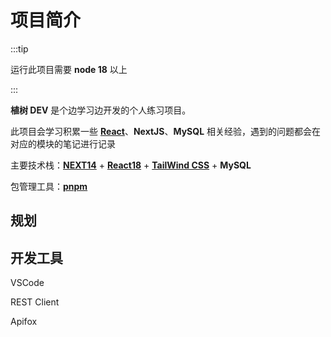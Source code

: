 # 项目简介

:::tip

运行此项目需要 **node 18** 以上

:::

**植树 DEV** 是个边学习边开发的个人练习项目。

此项目会学习积累一些 [**React**](/web/react/0)、**NextJS**、**MySQL** 相关经验，遇到的问题都会在对应的模块的笔记进行记录

主要技术栈：[**NEXT14**](https://nextjs.org/) + **[React18](https://react.dev/)** + **[TailWind CSS](https://tailwindui.com/)** + **MySQL**

包管理工具：**[pnpm](https://www.pnpm.cn/)**

## 规划

## 开发工具

VSCode

REST Client

Apifox
